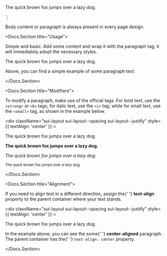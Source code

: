 
<p>The quick brown fox jumps over a lazy dog.</p>
`;

<p>
	Body content or paragraph is always present in every page design.
</p>

<Docs.Section title="Usage">
	<p>
		Simple and basic. Add some content and wrap it with the paragraph tag;
		it will immediately adopt the necessary styles.
	</p>
	<Canvas className="sbdocs-preview--light">
		<div className="sui-wrap sui-theme--light">
			<div className="sui-layout sui-layout--spacing sui-layout--justify">
				<p>The quick brown fox jumps over a lazy dog.</p>
			</div>
		</div>
	</Canvas>
	<Source dark language="html" format={false} code={codeUsage} />
	<p>Above, you can find a simple example of some paragraph text.</p>
</Docs.Section>

<Docs.Section title="Modifiers">
	<p>
		To modify a paragraph, make use of the official tags. For bold text, use
		the <code>&lt;strong&gt;</code> or <code>&lt;b&gt;</code> tags; for
		italic text, use the <code>&lt;i&gt;</code> tag; while for small text,
		use the <code>&lt;small&gt;</code> tag, as shown in the example below.
	</p>
	<Canvas className="sbdocs-preview--light">
		<div className="sui-wrap sui-theme--light">
			<div
				className="sui-layout sui-layout--spacing sui-layout--justify"
				style={{ textAlign: 'center' }}
			>
				<p>The quick brown fox jumps over a lazy dog.</p>
				<p>
					<strong>The quick brown fox jumps over a lazy dog.</strong>
				</p>
				<p>
					<i>The quick brown fox jumps over a lazy dog.</i>
				</p>
				<p>
					<small>The quick brown fox jumps over a lazy dog.</small>
				</p>
			</div>
		</div>
	</Canvas>
</Docs.Section>

<Docs.Section title="Alignment">
	<p>
		If you need to align text in a different direction, assign the{' '}
		<strong>text-align</strong> property to the parent container where your
		text stands.
	</p>
	<Canvas className="sbdocs-preview--light">
		<div className="sui-wrap sui-theme--light">
			<div
				className="sui-layout sui-layout--spacing sui-layout--justify"
				style={{ textAlign: 'center' }}
			>
				<p>The quick brown fox jumps over a lazy dog.</p>
			</div>
		</div>
	</Canvas>
	<p>
		In the example above, you can see the some{' '}
		<strong>center-aligned</strong> paragraph. The parent container has the{' '}
		<code>text-align: center</code> property.
	</p>
</Docs.Section>
